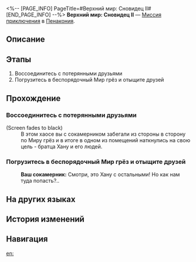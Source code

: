 <%-- [PAGE_INFO]
PageTitle=#Верхний мир: Сновидец II#
[END_PAGE_INFO] --%>
{{Дополнить|Диалоги.}}
{{Миссия Инфобокс
|id              = 8020202
|Название        = 
|Изображение     = Миссия Верхний мир Сновидец II.png
|Тип             = Миссия приключения
|Событие         = 
|Глава           = 
|Условия         = 
|Персонажи       = Ваш сокамерник; Первопроходец
|СтартЛокация    = [[Пенакония]] — [[Верхний мир: Сновидец II]]
|Мир             = Пенакония
|Предыдущая      = 
|Следующая       = 
|Награды         = 
}}
'''Верхний мир: Сновидец II''' — [[Миссия приключения]] в [[Пенакония]].

==Описание==
{{Описание|<!--официальное описание из Перекрёстка судеб-->}}

==Этапы==
# Воссоединитесь с потерянными друзьями
# Погрузитесь в беспорядочный Мир грёз и отыщите друзей

==Прохождение==
{{Дополнить}}
===Воссоединитесь с потерянными друзьями===
{{Описание миссии|тип=Миссия приключения|локация=Верхний мир: Сновидец II|Хаос Мира грёз поглотил ваших друзей. Вам нужно погрузиться в грёзы и найти пропавших товарищей.}}
{{Диалог Начало}}


;(Screen fades to black)
:В этом хаосе вы с сокамерником забегали из стороны в сторону по Миру грёз и в итоге в одном из помещений наткнулись на свою цель - братца Хану и его людей.
{{Диалог Конец}}

===Погрузитесь в беспорядочный Мир грёз и отыщите друзей===
{{Диалог Начало}}


:'''Ваш сокамерник:''' Смотри, это Хану с остальными! Но как нам туда попасть?..
{{Диалог Конец}}

==На других языках==
{{На других языках
|en   = Shallow "Dreamwalker" Difficulty II
|zhs  = 浅层「梦客漫步」难度II
|zht  = 淺層「夢客漫步」難度II
|ja   = 表層夢境「ドリームウォーク」難易度II
|ko   = 얕은 층 「꿈꾸는 자의 산책」 난이도 II
|es   = Sonambulismo superficial, dificultad&nbsp;II
|fr   = Surface&nbsp;: «&nbsp;Marche-rêve&nbsp;» difficulté&nbsp;II
|ru   = Верхний мир: Сновидец II
|th   = "ย่างก้าวของคนช่างฝัน" ชั้นตื้น ระดับความยาก II
|vi   = "Khách Mộng Dạo Bước" Tầng Cạn - Độ Khó II
|de   = Seicht „Traumwandler“ Schwierigkeitsgrad II
|id   = "Pejalan Mimpi" yang Dangkal: Tingkat Kesulitan II
|pt   = "Caminhante dos Sonhos" Raso Dificuldade II
}}

==История изменений==
{{История изменений|3.5}}

==Навигация==
{{Миссия приключения Навбокс|Глава }}

[[en:]]
